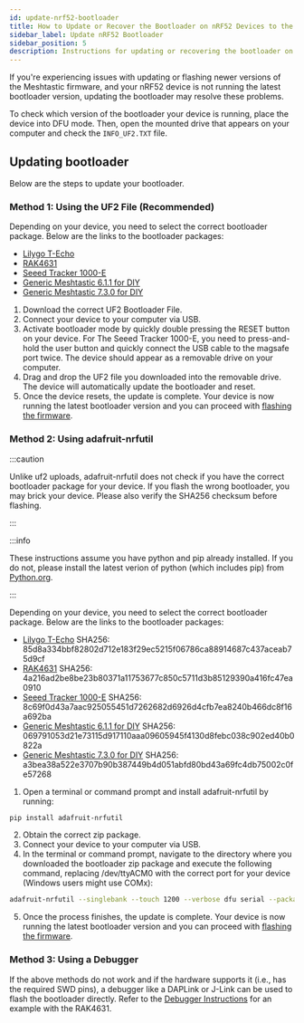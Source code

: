 ```yaml
---
id: update-nrf52-bootloader
title: How to Update or Recover the Bootloader on nRF52 Devices to the Latest Version
sidebar_label: Update nRF52 Bootloader
sidebar_position: 5
description: Instructions for updating or recovering the bootloader on nRF52 devices.
---
```


If you're experiencing issues with updating or flashing newer versions of the Meshtastic firmware, and your nRF52 device is not running the latest bootloader version, updating the bootloader may resolve these problems.

To check which version of the bootloader your device is running, place the device into DFU mode. Then, open the mounted drive that appears on your computer and check the `INFO_UF2.TXT` file.

## Updating bootloader

Below are the steps to update your bootloader.

### Method 1: Using the UF2 File (Recommended)

Depending on your device, you need to select the correct bootloader package. Below are the links to the bootloader packages:

- [Lilygo T-Echo](https://github.com/meshtastic/firmware/raw/master/bin/update-lilygo_techo_bootloader-0.6.1_nosd.uf2)
- [RAK4631](https://github.com/RAKWireless/WisBlock/raw/master/bootloader/RAK4630/Latest/wiscore_rak4631_board_bootloader-0.4.3_s140_6.1.1.uf2)
- [Seeed Tracker 1000-E](https://github.com/adafruit/Adafruit_nRF52_Bootloader/releases/download/0.9.2/update-t1000_e_bootloader-0.9.2_nosd.uf2)
- [Generic Meshtastic 6.1.1 for DIY](https://github.com/meshtastic/firmware/raw/master/bin/generic/Meshtastic_6.1.0_bootloader-0.9.2_s140_6.1.1.zip)
- [Generic Meshtastic 7.3.0 for DIY](https://github.com/meshtastic/firmware/raw/master/bin/generic/Meshtastic_7.3.0_bootloader-0.9.2_s140_7.3.0.zip)

1. Download the correct UF2 Bootloader File.
2. Connect your device to your computer via USB.
3. Activate bootloader mode by quickly double pressing the RESET button on your device. For The Seeed Tracker 1000-E, you need to press-and-hold the user button and quickly connect the USB cable to the magsafe port twice. The device should appear as a removable drive on your computer.
4. Drag and drop the UF2 file you downloaded into the removable drive. The device will automatically update the bootloader and reset.
5. Once the device resets, the update is complete. Your device is now running the latest bootloader version and you can proceed with [flashing the firmware](/docs/getting-started/flashing-firmware/nrf52/drag-n-drop/).

### Method 2: Using adafruit-nrfutil

:::caution

Unlike uf2 uploads, adafruit-nrfutil does not check if you have the correct bootloader package for your device. If you flash the wrong bootloader, you may brick your device. Please also verify the SHA256 checksum before flashing.

:::

:::info

These instructions assume you have python and pip already installed. If you do not, please install the latest verion of python (which includes pip) from [Python.org](https://www.python.org/downloads/).

:::

Depending on your device, you need to select the correct bootloader package. Below are the links to the bootloader packages:

- [Lilygo T-Echo](https://github.com/meshtastic/firmware/raw/master/bin/lilygo_techo_bootloader-0.6.1.zip) SHA256: 85d8a334bbf82802d712e183f29ec5215f06786ca88914687c437aceab75d9cf
- [RAK4631](https://github.com/RAKWireless/WisBlock/raw/master/bootloader/RAK4630/Latest/wiscore_rak4631_board_bootloader-0.4.3_s140_6.1.1.zip) SHA256: 4a216ad2be8be23b80371a11753677c850c5711d3b85129390a416fc47ea0910
- [Seeed Tracker 1000-E](https://github.com/adafruit/Adafruit_nRF52_Bootloader/releases/download/0.9.2/t1000_e_bootloader-0.9.2_s140_7.3.0.zip) SHA256: 8c69f0d43a7aac925055451d7262682d6926d4cfb7ea8240b466dc8f16a692ba
- [Generic Meshtastic 6.1.1 for DIY](https://github.com/meshtastic/firmware/raw/master/bin/generic/update-Meshtastic_6.1.0_bootloader-0.9.2_nosd.uf2) SHA256: 069791053d21e73115d917110aaa09605945f4130d8febc038c902ed40b0822a
- [Generic Meshtastic 7.3.0 for DIY](https://github.com/meshtastic/firmware/raw/master/bin/generic/update-Meshtastic_7.3.0_bootloader-0.9.2_nosd.uf2) SHA256: a3bea38a522e3707b90b387449b4d051abfd80bd43a69fc4db75002c0fe57268

1. Open a terminal or command prompt and install adafruit-nrfutil by running:

```bash
pip install adafruit-nrfutil
```

2. Obtain the correct zip package.
3. Connect your device to your computer via USB.
4. In the terminal or command prompt, navigate to the directory where you downloaded the bootloader zip package and execute the following command, replacing /dev/ttyACM0 with the correct port for your device (Windows users might use COMx):

```bash
adafruit-nrfutil --singlebank --touch 1200 --verbose dfu serial --package <downloaded file>.zip -p /dev/ttyACM0 -b 115200
```

5. Once the process finishes, the update is complete. Your device is now running the latest bootloader version and you can proceed with [flashing the firmware](/docs/getting-started/flashing-firmware/nrf52/drag-n-drop/).

### Method 3: Using a Debugger

If the above methods do not work and if the hardware supports it (i.e., has the required SWD pins), a debugger like a DAPLink or J-Link can be used to flash the bootloader directly. Refer to the [Debugger Instructions](https://meshtastic.org/docs/getting-started/flashing-firmware/nrf52/convert-rak4631r/#debugger) for an example with the RAK4631.
